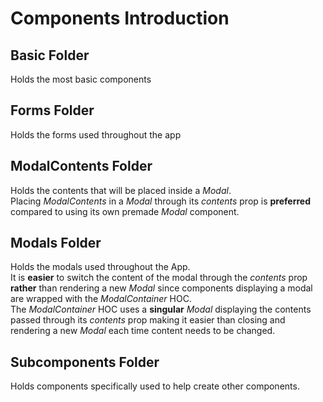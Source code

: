 
<Meta title="Components/ComponentsDoc" />

# Components Introduction

## Basic Folder 
Holds the most basic components

## Forms Folder
Holds the forms used throughout the app

## ModalContents Folder
Holds the contents that will be placed inside a _Modal_.  
Placing _ModalContents_ in a _Modal_ through its _contents_ prop is **preferred** compared
to using its own premade _Modal_ component.  

## Modals Folder
Holds the modals used throughout the App.  
It is **easier** to switch the content of the modal through the _contents_
prop **rather** than rendering a new _Modal_ since components displaying a modal are wrapped with the _ModalContainer_ HOC.  
The _ModalContainer_ HOC uses a **singular** _Modal_ displaying the contents passed through its _contents_ prop making it
easier than closing and rendering a new _Modal_ each time content needs to be changed.

## Subcomponents Folder
Holds components specifically used to help create other components.
